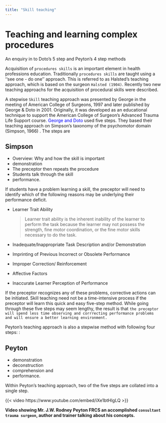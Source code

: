 ```yaml
---
title: "Skill teaching"
---
```


# Teaching and learning complex procedures {#sec-teaching-and-learning-complex-procedures}

::: callout-tip
An enquiry in to Doto's 5 step and Peyton's 4 step methods
:::

Acquisition of `procedures skills` is an important element in health professions education. Traditionally `procedures skills` are taught using a ‘‘see one - do one’’ approach. This is referred to as Halsted’s teaching approach, which is based on the surgeon `Halsted (1904)`. Recently two new teaching approachs for the acquisition of procedural skills were described.

A stepwise `Skill` teaching approach was presented by George in the meeting of American College of Surgeons, 1997 and later published by George & Doto in 2001. Originally, it was developed as an educational technique to support the American College of Surgeon’s Advanced Trauma Life Support course. [George and Doto]{style="color: blue"} used five steps. They based their teaching approach on Simpson’s taxonomy of the psychomotor domain (Simpson, 1966) . The steps are

::: callout-note
## Simpson

-   Overview: Why and how the skill is important
-   demonstration
-   The preceptor then repeats the procedure
-   Students talk through the skill
-   performance.
:::

If students have a problem learning a skill, the preceptor will need to identify which of the following reasons may be underlying their performance deficit.

-   Learner Trait Ability

    > Learner trait ability is the inherent inability of the learner to perform the task because the learner may not possess the strength, fine motor coordination, or the fine motor skills necessary to do the task.

-   Inadequate/Inappropriate Task Description and/or Demonstration

-   Imprinting of Previous Incorrect or Obsolete Performance

-   Improper Correction/ Reinforcement

-   Affective Factors

-   Inaccurate Learner Perception of Performance

If the preceptor recognizes any of these problems, corrective actions can be initiated. Skill teaching need not be a time-intensive process if the preceptor will learn this quick and easy five-step method. While going through these five steps may seem lengthy, the result is that `the preceptor will spend less time observing and corrrecting performance problems and will ensure a better learning environment.`

Peyton’s teaching approach is also a stepwise method with following four steps: :

::: callout-note
## Peyton

-   demonstration
-   deconstruction
-   comprehension and
-   performance.
:::

Within Peyton’s teaching approach, two of the five steps are collated into a single step.

{{< video https://www.youtube.com/embed/iXe1btHlgLQ >}}

**Video showing Mr. J.W. Rodney Peyton FRCS an accomplished `consultant trauma surgeon`, author and trainer talking about his concepts.**
